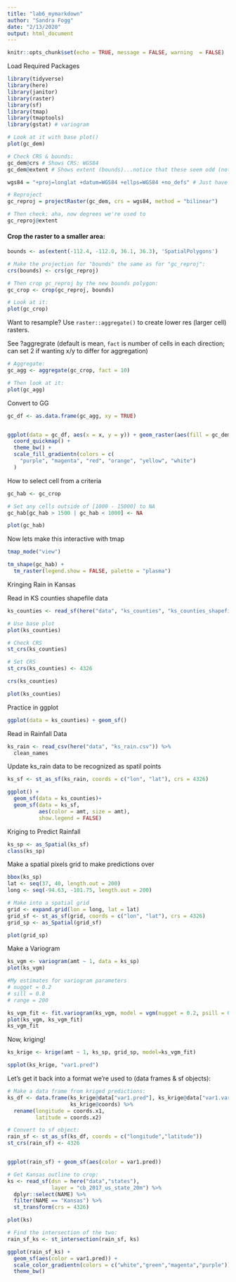 ```yaml
---
title: "lab6_mymarkdown"
author: "Sandra Fogg"
date: "2/13/2020"
output: html_document
---
```


```r
knitr::opts_chunk$set(echo = TRUE, message = FALSE, warning  = FALSE)
```

Load Required Packages
```r
library(tidyverse)
library(here)
library(janitor)
library(raster)
library(sf)
library(tmap)
library(tmaptools)
library(gstat) # variogram
```

```r
# Look at it with base plot()
plot(gc_dem)

# Check CRS & bounds:
gc_dem@crs # Shows CRS: WGS84
gc_dem@extent # Shows extent (bounds)...notice that these seem odd (not units)

wgs84 = "+proj=longlat +datum=WGS84 +ellps=WGS84 +no_defs" # Just have this ready to copy/paste

# Reproject
gc_reproj = projectRaster(gc_dem, crs = wgs84, method = "bilinear")

# Then check: aha, now degrees we're used to
gc_reproj@extent

```

#### Crop the raster to a smaller area: 
```r
bounds <- as(extent(-112.4, -112.0, 36.1, 36.3), 'SpatialPolygons')

# Make the projection for "bounds" the same as for "gc_reproj":
crs(bounds) <- crs(gc_reproj)

# Then crop gc_reproj by the new bounds polygon: 
gc_crop <- crop(gc_reproj, bounds)

# Look at it:
plot(gc_crop)


```


Want to resample? Use `raster::aggregate()` to create lower res (larger cell) rasters.

See ?aggregrate (default is mean, `fact` is number of cells in each direction; can set 2 if wanting x/y to differ for aggregation)
```r
# Aggregate: 
gc_agg <- aggregate(gc_crop, fact = 10)

# Then look at it: 
plot(gc_agg)
```


Convert to GG
```r
gc_df <- as.data.frame(gc_agg, xy = TRUE)


ggplot(data = gc_df, aes(x = x, y = y)) + geom_raster(aes(fill = gc_dem)) +
  coord_quickmap() +
  theme_bw() + 
  scale_fill_gradientn(colors = c(
    "purple", "magenta", "red", "orange", "yellow", "white")
  )

```

How to select cell from a criteria
```r
gc_hab <- gc_crop

# Set any cells outside of [1000 - 15000] to NA
gc_hab[gc_hab > 1500 | gc_hab < 1000] <- NA

plot(gc_hab)
```


Now lets make this interactive with tmap
```r
tmap_mode("view")

tm_shape(gc_hab) + 
  tm_raster(legend.show = FALSE, palette = "plasma")
```

Kringing Rain in Kansas

Read in KS counties shapefile data
```r
ks_counties <- read_sf(here("data", "ks_counties", "ks_counties_shapefile.shp"))

# Use base plot
plot(ks_counties)

# Check CRS
st_crs(ks_counties)

# Set CRS
st_crs(ks_counties) <- 4326

crs(ks_counties)

plot(ks_counties)
```

Practice in ggplot
```r
ggplot(data = ks_counties) + geom_sf()
```

Read in Rainfall Data
```r
ks_rain <- read_csv(here("data", "ks_rain.csv")) %>%
  clean_names
```

Update ks_rain data to be recognized as spatil points
```r
ks_sf <- st_as_sf(ks_rain, coords = c("lon", "lat"), crs = 4326)
```

```r
ggplot() +
  geom_sf(data = ks_counties)+
  geom_sf(data = ks_sf, 
          aes(color = amt, size = amt),
          show.legend = FALSE)
```

Kriging to Predict Rainfall
```r
ks_sp <- as_Spatial(ks_sf)
class(ks_sp)
```

Make a spatial pixels grid to make predictions over
```r
bbox(ks_sp)
lat <- seq(37, 40, length.out = 200)
long <- seq(-94.63, -101.75, length.out = 200)

# Make into a spatial grid
grid <- expand.grid(lon = long, lat = lat)
grid_sf <- st_as_sf(grid, coords = c("lon", "lat"), crs = 4326)
grid_sp <- as_Spatial(grid_sf)

plot(grid_sp)
```

 
 
 
Make a Variogram
```r
ks_vgm <- variogram(amt ~ 1, data = ks_sp)
plot(ks_vgm)

#My estimates for variogram parameters
# nugget = 0.2
# sill = 0.8
# range = 200

ks_vgm_fit <- fit.variogram(ks_vgm, model = vgm(nugget = 0.2, psill = 0.8, range = 200, model = "Sph"))
plot(ks_vgm, ks_vgm_fit)
ks_vgm_fit
```

 
 Now, kriging! 
```r
ks_krige <- krige(amt ~ 1, ks_sp, grid_sp, model=ks_vgm_fit)

spplot(ks_krige, "var1.pred")

```

Let's get it back into a format we're used to (data frames & sf objects):
```r
# Make a data frame from kriged predictions:
ks_df <- data.frame(ks_krige@data["var1.pred"], ks_krige@data["var1.var"],
                    ks_krige@coords) %>% 
  rename(longitude = coords.x1,
         latitude = coords.x2)

# Convert to sf object: 
rain_sf <- st_as_sf(ks_df, coords = c("longitude","latitude"))
st_crs(rain_sf) <- 4326


ggplot(rain_sf) + geom_sf(aes(color = var1.pred))
```

```r

# Get Kansas outline to crop: 
ks <- read_sf(dsn = here("data","states"), 
              layer = "cb_2017_us_state_20m") %>% 
  dplyr::select(NAME) %>% 
  filter(NAME == "Kansas") %>% 
  st_transform(crs = 4326)

plot(ks)

```

```r
# Find the intersection of the two: 
rain_sf_ks <- st_intersection(rain_sf, ks)

ggplot(rain_sf_ks) +
  geom_sf(aes(color = var1.pred)) +
  scale_color_gradientn(colors = c("white","green","magenta","purple")) +
  theme_bw()

```

 
 
 
 
 
 
 
 
 
 
 
 
 
 
 
 
 
 
 
 
 
 
 
 
 
 
 
